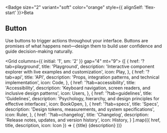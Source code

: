 
<Section size="2">

<Badge size="2" variant="soft" color="orange" style={{ alignSelf: 'flex-start' }}>Beta</Badge>

# Button

Use buttons to trigger actions throughout your interface. Buttons are promises of what happens next—design them to build user confidence and guide decision-making naturally.


<Grid columns={{ initial: '1', sm: '2' }} gap="4" mt="9">
  {[
    {
      href: '?tab=playground',
      title: 'Playground',
      description: 'Interactive component explorer with live examples and customization',
      icon: Play,
    },
    {
      href: '?tab=api',
      title: 'API',
      description: 'Props, integration patterns, and technical implementation',
      icon: Code,
    },
    {
      href: '?tab=accessibility',
      title: 'Accessibility',
      description: 'Keyboard navigation, screen readers, and inclusive design patterns',
      icon: Users,
    },
    {
      href: '?tab=guidelines',
      title: 'Guidelines',
      description: 'Psychology, hierarchy, and design principles for effective interfaces',
      icon: BookOpen,
    },
    {
      href: '?tab=specs',
      title: 'Specs',
      description: 'Design tokens, measurements, and system specifications',
      icon: Ruler,
    },
    {
      href: '?tab=changelog',
      title: 'Changelog',
      description: 'Release notes, updates, and version history',
      icon: History,
    }
  ].map(({ href, title, description, icon: Icon }) => (
    <Card asChild key={href} size="2" variant="soft">
      <Link href={href}>
        <Flex direction="column" gap="2" p="2">
          <Flex align="center" gap="2">
            <Icon size={16} />
            <Heading size="3" weight="medium">{title}</Heading>
          </Flex>
          <Text size="3" color="gray">{description}</Text>
        </Flex>
      </Link>
    </Card>
  ))}
</Grid>


</Section>



